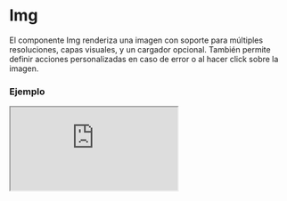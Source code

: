 # Img

El componente Img renderiza una imagen con soporte para múltiples resoluciones, capas visuales, y un cargador opcional. También permite definir acciones personalizadas en caso de error o al hacer click sobre la imagen.


### Ejemplo

<Iframe
  minHeightIframe="30dvh"
  src="https://fenextjs-component-storybook.vercel.app/iframe.html?args=&id=img-img--index&viewMode=story"
/>

### Importación

Para importar el componente Img, se puede hacer desde fenextjs

```tsx copy
import { Img } from "fenextjs";
```

### Parámetros

| Parámetro    | Tipo                                                    | Requerido | Default              | Descripcion                                                                      |
| ------------ | ------------------------------------------------------- | --------- | -------------------- | -------------------------------------------------------------------------------- |
| src          | string                                                  | sí        |                      | La URL de la imagen a mostrar.                                                   |
| alt          | string                                                  | no        | undefined            | Texto alternativo para la imagen.                                                |
| srcMin1920   | string                                                  | no        | undefined            | URL de la imagen para resoluciones mayores a 1920px.                             |
| srcMin1680   | string                                                  | no        | undefined            | URL de la imagen para resoluciones mayores a 1680px.                             |
| srcMin1440   | string                                                  | no        | undefined            | URL de la imagen para resoluciones mayores a 1440px.                             |
| srcMin1024   | string                                                  | no        | undefined            | URL de la imagen para resoluciones mayores a 1024px.                             |
| srcMin992    | string                                                  | no        | undefined            | URL de la imagen para resoluciones mayores a 992px.                              |
| srcMin768    | string                                                  | no        | undefined            | URL de la imagen para resoluciones mayores a 768px.                              |
| srcMin575    | string                                                  | no        | undefined            | URL de la imagen para resoluciones mayores a 575px.                              |
| imgIf404     | string                                                  | no        | FenextImgPlaceholder | URL de la imagen que se mostrará en caso de error de carga.                      |
| layers       | CSSProperties[]                                         | no        | []                   | Capas CSS que se aplican como filtros o estilos adicionales a la imagen.         |
| onErrorImg   | (e: SyntheticEvent\<HTMLImageElement, Event\>) =\> void | no        | undefined            | Función personalizada que se ejecuta cuando ocurre un error al cargar la imagen. |
| onClick      | () =\> void                                             | no        | undefined            | Función personalizada que se ejecuta al hacer click en la imagen.                |
| onLoad       | React.ReactEventHandler\<HTMLImageElement\>             | no        | undefined            | Función que se ejecuta cuando la imagen se carga exitosamente.                   |
| loader       | boolean                                                 | no        | false                | Indica si se debe mostrar un cargador mientras se carga la imagen.               |
| className    | string                                                  | no        | ''                   | Clase CSS para personalizar el contenedor del componente.                        |
| classNameImg | string                                                  | no        | ''                   | Clase CSS para personalizar la imagen en sí.                                     |

### Storybook

Para ver el storybook del componente lo puede hacer con este [link](https://fenextjs-component-storybook.vercel.app/?path=/story/img-img--index)

### Usos

- Imagen básica

```tsx copy
<Img src="/path/to/image.jpg" alt="Descripción" />
```

- Imagen con capas

```tsx copy
<Img
  src="/path/to/image.jpg"
  layers={[{ opacity: 0.5, mixBlendMode: "multiply" }]}
/>
```

- Imagen con loader y acción de clic

```tsx copy
<Img
  src="/path/to/image.jpg"
  loader={true}
  onClick={() => alert("Imagen clickeada")}
/>
```

- Imagen con manejo de error

```tsx copy
<Img src="/path/to/image.jpg" imgIf404="/path/to/fallback.jpg" />
```

- Imagen con función de carga

```tsx copy
<Img src="/path/to/image.jpg" onLoad={() => console.log("Imagen cargada")} />
```

